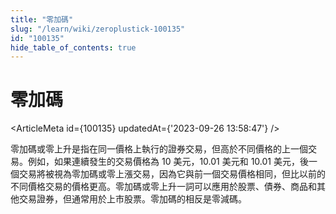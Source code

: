 ```yaml
---
title: "零加碼"
slug: "/learn/wiki/zeroplustick-100135"
id: "100135"
hide_table_of_contents: true
---
```



# 零加碼

<ArticleMeta id={100135} updatedAt={'2023-09-26 13:58:47'} />
<div className='border-solid border-b border-t-0 my-4 border-[var(--ifm-color-gray-300)]' />

零加碼或零上升是指在同一價格上執行的證券交易，但高於不同價格的上一個交易。例如，如果連續發生的交易價格為 10 美元，10.01 美元和 10.01 美元，後一個交易將被視為零加碼或零上漲交易，因為它與前一個交易價格相同，但比以前的不同價格交易的價格更高。零加碼或零上升一詞可以應用於股票、債券、商品和其他交易證券，但通常用於上市股票。零加碼的相反是零減碼。
